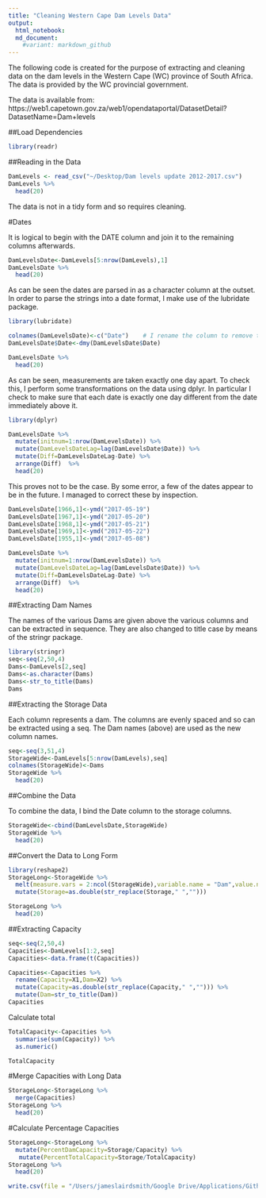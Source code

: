 ```yaml
---
title: "Cleaning Western Cape Dam Levels Data"
output:
  html_notebook:
  md_document: 
    #variant: markdown_github
---
```



The following code is created for the purpose of extracting and cleaning data on the dam levels in the Western Cape (WC) province of South Africa. The data is provided by the WC provincial government.

The data is available from: https://web1.capetown.gov.za/web1/opendataportal/DatasetDetail?DatasetName=Dam+levels

##Load Dependencies

```r
library(readr)
```

##Reading in the Data

```r
DamLevels <- read_csv("~/Desktop/Dam levels update 2012-2017.csv")
DamLevels %>% 
  head(20)
```

The data is not in a tidy form and so requires cleaning.

#Dates

It is logical to begin with the DATE column and join it to the remaining columns afterwards.

```r
DamLevelsDate<-DamLevels[5:nrow(DamLevels),1]
DamLevelsDate %>% 
  head(20)
```

As can be seen the dates are parsed in as a character column at the outset. In order to parse the strings into a date format, I make use of the lubridate package.

```r
library(lubridate)

colnames(DamLevelsDate)<-c("Date")    # I rename the column to remove the all caps.
DamLevelsDate$Date<-dmy(DamLevelsDate$Date)

DamLevelsDate %>% 
  head(20)
```

As can be seen, measurements are taken exactly one day apart. To check this, I perform some transformations on the data using dplyr. In particular I check to make sure that each date is exactly one day different from the date immediately above it.

```r
library(dplyr)

DamLevelsDate %>% 
  mutate(initnum=1:nrow(DamLevelsDate)) %>%   
  mutate(DamLevelsDateLag=lag(DamLevelsDate$Date)) %>%   
  mutate(Diff=DamLevelsDateLag-Date) %>%  
  arrange(Diff)  %>% 
  head(20)
```

This proves not to be the case. By some error, a few of the dates appear to be in the future. I managed to correct these by inspection.

```r
DamLevelsDate[1966,1]<-ymd("2017-05-19")
DamLevelsDate[1967,1]<-ymd("2017-05-20")
DamLevelsDate[1968,1]<-ymd("2017-05-21")
DamLevelsDate[1969,1]<-ymd("2017-05-22")
DamLevelsDate[1955,1]<-ymd("2017-05-08")

DamLevelsDate %>% 
  mutate(initnum=1:nrow(DamLevelsDate)) %>%   
  mutate(DamLevelsDateLag=lag(DamLevelsDate$Date)) %>%   
  mutate(Diff=DamLevelsDateLag-Date) %>%  
  arrange(Diff)  %>% 
  head(20)
```

##Extracting Dam Names

The names of the various Dams are given above the various columns and can be extracted in sequence. They are also changed to title case by means of the stringr package.

```r
library(stringr)
seq<-seq(2,50,4)
Dams<-DamLevels[2,seq]
Dams<-as.character(Dams)
Dams<-str_to_title(Dams)
Dams
```

##Extracting the Storage Data

Each column represents a dam. The columns are evenly spaced and so can be extracted using a seq. The Dam names (above) are used as the new column names.

```r
seq<-seq(3,51,4)
StorageWide<-DamLevels[5:nrow(DamLevels),seq]
colnames(StorageWide)<-Dams
StorageWide %>% 
  head(20)
```

##Combine the Data

To combine the data, I bind the Date column to the storage columns.

```r
StorageWide<-cbind(DamLevelsDate,StorageWide)
StorageWide %>% 
  head(20)
```

##Convert the Data to Long Form

```r
library(reshape2)
StorageLong<-StorageWide %>% 
  melt(measure.vars = 2:ncol(StorageWide),variable.name = "Dam",value.name = "Storage") %>% 
  mutate(Storage=as.double(str_replace(Storage," ","")))

StorageLong %>% 
  head(20)
```
##Extracting Capacity

```r
seq<-seq(2,50,4)
Capacities<-DamLevels[1:2,seq]
Capacities<-data.frame(t(Capacities))

Capacities<-Capacities %>% 
  rename(Capacity=X1,Dam=X2) %>% 
  mutate(Capacity=as.double(str_replace(Capacity," ",""))) %>% 
  mutate(Dam=str_to_title(Dam))
Capacities  
```

Calculate total

```r
TotalCapacity<-Capacities %>% 
  summarise(sum(Capacity)) %>% 
  as.numeric()

TotalCapacity
```


#Merge Capacities with Long Data

```r
StorageLong<-StorageLong %>% 
  merge(Capacities)
StorageLong %>% 
  head(20)
```

#Calculate Percentage Capacities

```r
StorageLong<-StorageLong %>% 
  mutate(PercentDamCapacity=Storage/Capacity) %>% 
   mutate(PercentTotalCapacity=Storage/TotalCapacity)
StorageLong %>% 
  head(20)
```

```r
write.csv(file = "/Users/jameslairdsmith/Google Drive/Applications/Github/WC_Dam_Levels/Clean_WC_Dam_Levels.csv",StorageLong)
```


